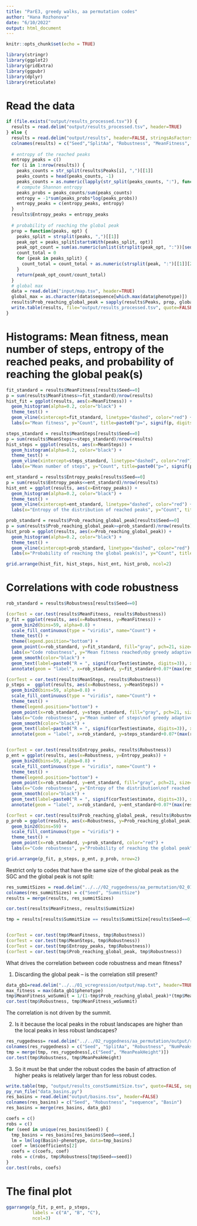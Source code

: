 ```yaml
---
title: "ParE3, greedy walks, aa permutation codes"
author: "Hana Rozhonova"
date: "6/10/2022"
output: html_document
---
```


```r
knitr::opts_chunk$set(echo = TRUE)
```

```r
library(stringr)
library(ggplot2)
library(gridExtra)
library(ggpubr)
library(dplyr)
library(reticulate)
```

# Read the data
```r
if (file.exists("output/results_processed.tsv")) {
  results = read.delim("output/results_processed.tsv", header=TRUE)
} else {
  results = read.delim("output/results", header=FALSE, stringsAsFactors = FALSE)
  colnames(results) = c("Seed","SplitAa", "Robustness", "MeanFitness", "MeanSteps", "Peaks")
  
  # entropy of the reached peaks
  entropy_peaks = c()
  for (i in 1:nrow(results)) {
    peaks_counts = str_split(results$Peaks[i], ",")[[1]]
    peaks_counts = head(peaks_counts, -1)
    peaks_counts = as.numeric(lapply(str_split(peaks_counts, ":"), function(x) x[2]))
    # compute Shannon entropy
    peaks_probs = peaks_counts/sum(peaks_counts)
    entropy = -1*sum(peaks_probs*log(peaks_probs))
    entropy_peaks = c(entropy_peaks, entropy)
  }
  results$Entropy_peaks = entropy_peaks
  
  # probability of reaching the global peak
  prop = function(peaks, opt) {
    peaks_split = strsplit(peaks, ",")[[1]]
    peak_opt = peaks_split[startsWith(peaks_split, opt)]
    peak_opt_count = sum(as.numeric(unlist(strsplit(peak_opt, ":"))[seq(2, 2*length(peak_opt), 2)]))
    count_total = 0
    for (peak in peaks_split) {
      count_total = count_total + as.numeric(strsplit(peak, ":")[[1]][2])
    }
    return(peak_opt_count/count_total)
  }
  # global max
  data = read.delim("input/map.tsv", header=TRUE)
  global_max = as.character(data$sequence[which.max(data$phenotype)])
  results$Prob_reaching_global_peak = sapply(results$Peaks, prop, global_max)
  write.table(results, file="output/results_processed.tsv", quote=FALSE, sep="\t", row.names=FALSE)
}
```

# Histograms: Mean fitness, mean number of steps, entropy of the reached peaks, and probability of reaching the global peak(s)
```r
fit_standard = results$MeanFitness[results$Seed==0]
p = sum(results$MeanFitness>=fit_standard)/nrow(results)
hist_fit = ggplot(results, aes(x=MeanFitness)) + 
  geom_histogram(alpha=0.2, color="black") +
  theme_test() +
  geom_vline(xintercept=fit_standard, linetype="dashed", color="red") +
  labs(x="Mean fitness", y="Count", title=paste0("p=", signif(p, digits=3)))

steps_standard = results$MeanSteps[results$Seed==0]
p = sum(results$MeanSteps>=steps_standard)/nrow(results)
hist_steps = ggplot(results, aes(x=MeanSteps)) + 
  geom_histogram(alpha=0.2, color="black") +
  theme_test() +
  geom_vline(xintercept=steps_standard, linetype="dashed", color="red") +
  labs(x="Mean number of steps", y="Count", title=paste0("p=", signif(p, digits=3)))

ent_standard = results$Entropy_peaks[results$Seed==0]
p = sum(results$Entropy_peaks<=ent_standard)/nrow(results)
hist_ent = ggplot(results, aes(x=Entropy_peaks)) + 
  geom_histogram(alpha=0.2, color="black") +
  theme_test() +
  geom_vline(xintercept=ent_standard, linetype="dashed", color="red") +
  labs(x="Entropy of the distribution of reached peaks", y="Count", title=paste0("p=", signif(p, digits=3)))

prob_standard = results$Prob_reaching_global_peak[results$Seed==0]
p = sum(results$Prob_reaching_global_peak>=prob_standard)/nrow(results)
hist_prob = ggplot(results, aes(x=Prob_reaching_global_peak)) + 
  geom_histogram(alpha=0.2, color="black") +
  theme_test() +
  geom_vline(xintercept=prob_standard, linetype="dashed", color="red") +
  labs(x="Probability of reaching the global peak(s)", y="Count", title=paste0("p=", signif(p, digits=3)))

grid.arrange(hist_fit, hist_steps, hist_ent, hist_prob, ncol=2)
```


# Correlations with code robustness
```r
rob_standard = results$Robustness[results$Seed==0]

(corTest = cor.test(results$MeanFitness, results$Robustness))
p_fit = ggplot(results, aes(x=Robustness, y=MeanFitness)) +
  geom_bin2d(bins=59, alpha=0.8) +
  scale_fill_continuous(type = "viridis", name="Count") +
  theme_test() +
  theme(legend.position="bottom") +
  geom_point(x=rob_standard, y=fit_standard, fill="gray", pch=21, size=2) + 
  labs(x="Code robustness", y="Mean fitness reached\nby greedy adaptive walks") +
  geom_smooth(color="black") +
  geom_text(label=paste0("R = ", signif(corTest$estimate, digits=3)), x=0.43, y=min(results$MeanFitness)+0.03*(max(results$MeanFitness)-min(results$MeanFitness)), size=4) +
  annotate(geom = "label", x=rob_standard, y=fit_standard+0.07*(max(results$MeanFitness)-min(results$MeanFitness)), label="SGC", alpha=0.8, size=3)

(corTest = cor.test(results$MeanSteps, results$Robustness))
p_steps =  ggplot(results, aes(x=Robustness, y=MeanSteps)) +
  geom_bin2d(bins=59, alpha=0.8) +
  scale_fill_continuous(type = "viridis", name="Count") +
  theme_test() +
  theme(legend.position="bottom") +
  geom_point(x=rob_standard, y=steps_standard, fill="gray", pch=21, size=2) + 
  labs(x="Code robustness", y="Mean number of steps\nof greedy adaptive walks") +
  geom_smooth(color="black") +
  geom_text(label=paste0("R = ", signif(corTest$estimate, digits=3)), x=0.43, y=min(results$MeanSteps)+0.03*(max(results$MeanSteps)-min(results$MeanSteps)), size=4) +
  annotate(geom = "label", x=rob_standard, y=steps_standard+0.07*(max(results$MeanSteps)-min(results$MeanSteps)), label="SGC", alpha=0.8, size=3)


(corTest = cor.test(results$Entropy_peaks, results$Robustness))
p_ent = ggplot(results, aes(x=Robustness, y=Entropy_peaks)) +
  geom_bin2d(bins=59, alpha=0.8) +
  scale_fill_continuous(type = "viridis", name="Count") +
  theme_test() +
  theme(legend.position="bottom") +
  geom_point(x=rob_standard, y=ent_standard, fill="gray", pch=21, size=2) + 
  labs(x="Code robustness", y="Entropy of the distribution\nof reached peaks") +
  geom_smooth(color="black") +
  geom_text(label=paste0("R = ", signif(corTest$estimate, digits=3)), x=0.43, y=min(results$Entropy_peaks)+0.03*(max(results$Entropy_peaks)-min(results$Entropy_peaks)), size=4) +
  annotate(geom = "label", x=rob_standard, y=ent_standard+0.07*(max(results$Entropy_peaks)-min(results$Entropy_peaks)), label="SGC", alpha=0.8, size=3)

(corTest = cor.test(results$Prob_reaching_global_peak, results$Robustness))
p_prob = ggplot(results, aes(x=Robustness, y=Prob_reaching_global_peak)) +
  geom_bin2d(bins=59) +
  scale_fill_continuous(type = "viridis") +
  theme_test() +
  geom_point(x=rob_standard, y=prob_standard, color="red") + 
  labs(x="Code robustness", y="Probability of reaching the global peak", title=paste0("R=", signif(corTest$estimate, digits=3)))

grid.arrange(p_fit, p_steps, p_ent, p_prob, nrow=2)
```

Restrict only to codes that have the same size of the global peak as the SGC and the global peak is not split:
```r
res_summitSizes = read.delim("../..//02_ruggedness/aa_permutation/02_01_global_peak_size/results_globalPeakSize_aaPerm", header=FALSE)
colnames(res_summitSizes) = c("Seed", "SummitSize")
results = merge(results, res_summitSizes)

cor.test(results$MeanFitness, results$SummitSize)

tmp = results[results$SummitSize == results$SummitSize[results$Seed==0] & ! results$SplitAa %in% c("E", "D", "W"),]


(corTest = cor.test(tmp$MeanFitness, tmp$Robustness))
(corTest = cor.test(tmp$MeanSteps, tmp$Robustness))
(corTest = cor.test(tmp$Entropy_peaks, tmp$Robustness))
(corTest = cor.test(tmp$Prob_reaching_global_peak, tmp$Robustness))
```


What drives the correlation between code robustness and mean fitness? 

(1) Discarding the global peak -- is the correlation still present?
```r
data_gb1=read.delim("../../01_vcregression/output/map.txt", header=TRUE, sep=",")
max_fitness = max(data_gb1$phenotype)
tmp$MeanFitness_woSummit = 1/(1-tmp$Prob_reaching_global_peak)*(tmp$MeanFitness - tmp$Prob_reaching_global_peak*max_fitness)
cor.test(tmp$Robustness, tmp$MeanFitness_woSummit)
```

The correlation is not driven by the summit.

(2) Is it because the local peaks in the robust landscapes are higher than the local peaks in less robust landscapes? 
```r
res_ruggedness= read.delim("../../02_ruggedness/aa_permutation/output/results/results", header=FALSE)
colnames(res_ruggedness) = c("Seed", "SplitAa", "Robustness", "NumPeaks", "MeanPeakHeight", "NoEpi", "MagEpi", "SsEpi", "RsEpi", "Accessibility")
tmp = merge(tmp, res_ruggedness[,c("Seed", "MeanPeakHeight")])
cor.test(tmp$Robustness, tmp$MeanPeakHeight)
```

(3) So it must be that under the robust codes the basin of attraction of higher peaks is relatively larger than for less robust codes.
```r
write.table(tmp, "output/results_constSummitSize.tsv", quote=FALSE, sep="\t", row.names=FALSE)
py_run_file("data_basins.py")
res_basins = read.delim("output/basins.tsv", header=FALSE)
colnames(res_basins) = c("Seed", "Robustness", "sequence", "Basin")
res_basins = merge(res_basins, data_gb1)

coefs = c()
robs = c()
for (seed in unique(res_basins$Seed)) {
  tmp_basins = res_basins[res_basins$Seed==seed,]
  lm = lm(log(Basin)~phenotype, data=tmp_basins)
  coef = lm$coefficients[2]
  coefs = c(coefs, coef)
  robs = c(robs, tmp$Robustness[tmp$Seed==seed])
}
cor.test(robs, coefs)
```



# The final plot
```r
ggarrange(p_fit, p_ent, p_steps,
          labels = c("A", "B", "C"),
          ncol=3)
```

